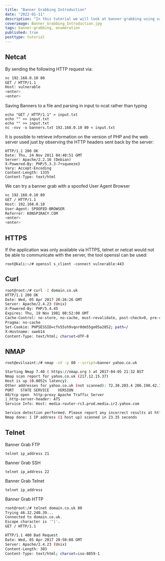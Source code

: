 ```yaml
---
title: "Banner Grabbing Introduction"
date: "2022-01-11"
description: "In this tutorial we will look at banner grabbing using various software. Banner grabbing is a reconnaissance technique that retrieves software banner information by querying services running on an open port. This banner can typically contain important information about the service; potentially, we can find information such as the name and version of the software. If we can successfully identify the software, we can check for known vulnerabilities."
coverimage: Banner_Grabbing_Introduction.jpg
tags: banner-grabbing, enumeration
published: true
posttype: tutorial
---
```


## Netcat

By sending the following HTTP request via:

```bash
nc 192.168.0.10 80 
GET / HTTP/1.1  
Host: vulnerable 
<enter>  
<enter>
```

Saving Banners to a file and parsing in input to ncat rather than typing
```
echo "GET / HTTP/1.1" > input.txt
echo "" >> input.txt
echo "" >> input.txt
nc -nvv -o banners.txt 192.168.0.10 80 < input.txt
```

  
It is possible to retrieve information on the version of PHP and the web server used just by observing the HTTP headers sent back by the server:  
```
HTTP/1.1 200 OK  
Date: Thu, 24 Nov 2011 04:40:51 GMT  
Server: Apache/2.2.16 (Debian)  
X-Powered-By: PHP/5.3.3-7+squeeze3  
Vary: Accept-Encoding  
Content-Length: 1335  
Content-Type: text/html  
```

We can try a banner grab with a spoofed User Agent Browser
```bash
nc 192.168.0.10 80  
GET / HTTP/1.1  
Host: 192.168.0.10  
User-Agent: SPOOFED-BROWSER  
Referrer: K0NSP1RACY.COM  
<enter>  
<enter>
```
  
  
  
## HTTPS
  
If the application was only available via HTTPS, telnet or netcat would not be able to communicate with the server, the tool openssl can be used:  
```
root@kali:~/# openssl s_client -connect vulnerable:443  
```

## Curl

```bash
root@root:/# curl -I domain.co.uk
HTTP/1.1 200 OK
Date: Wed, 05 Apr 2017 20:26:26 GMT
Server: Apache/2.4.23 (Unix)
X-Powered-By: PHP/5.4.45
Expires: Thu, 19 Nov 1981 08:52:00 GMT
Cache-Control: no-store, no-cache, must-revalidate, post-check=0, pre-check=0
Pragma: no-cache
Set-Cookie: PHPSESSID=cfn55sh9vqnr0dm55go05a2852; path=/
X-Hostname: sweb14
Content-Type: text/html; charset=UTF-8
```


## NMAP

```bash
root@evilsaint:/# nmap -sV -p 80 --script=banner yahoo.co.uk

Starting Nmap 7.40 ( https://nmap.org ) at 2017-04-05 21:32 BST
Nmap scan report for yahoo.co.uk (217.12.15.37)
Host is up (0.0052s latency).
Other addresses for yahoo.co.uk (not scanned): 72.30.203.4 206.190.42.177
PORT   STATE SERVICE    VERSION
80/tcp open  http-proxy Apache Traffic Server
|_http-server-header: ATS
Service Info: Host: media-router-rc3.prod.media.ir2.yahoo.com

Service detection performed. Please report any incorrect results at https://nmap.org/submit/ .
Nmap done: 1 IP address (1 host up) scanned in 23.35 seconds
```

## Telnet

Banner Grab FTP
```
telnet ip_address 21
```

Banner Grab SSH
```
telnet ip_address 22
```

Banner Grab Telnet
```
telnet ip_address 
```

Banner Grab HTTP
```bash
root@root:/# telnet domain.co.uk 80
Trying 46.32.240.39...
Connected to domain.co.uk.
Escape character is '^]'.
GET / HTTP/1.1

HTTP/1.1 400 Bad Request
Date: Wed, 05 Apr 2017 20:50:08 GMT
Server: Apache/2.4.23 (Unix)
Content-Length: 303
Content-Type: text/html; charset=iso-8859-1
```